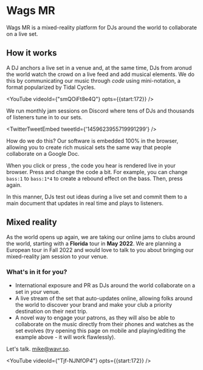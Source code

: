 
# Wags MR

Wags MR is a mixed-reality platform for DJs around the world to collaborate on a live set.

## How it works

A DJ anchors a live set in a venue and, at the same time, DJs from aronud the world watch the crowd on a live feed and add musical elements. We do this by communicating our music through _code_ using mini-notation, a format popularized by Tidal Cycles.

<YouTube videoId={"smQOiFt8e4Q"} opts={{start:172}} />

We run monthly jam sessions on Discord where tens of DJs and thousands of listeners tune in to our sets.

<TwitterTweetEmbed
  tweetId={'1459623955719991299'}
/>

How do we do this? Our software is embedded 100% in the browser, allowing you to create rich musical sets the same way that people collaborate on a Google Doc.

<Player preload player={exampleMain} code={example} />

When you click or press <FontAwesomeIcon icon={faPlayCircle} />, the code you hear is rendered live in your browser. Press <FontAwesomeIcon icon={faStopCircle} /> and change the code a bit. For example, you can change `bass:1` to `bass:1*4` to create a rebound effect on the bass. Then, press <FontAwesomeIcon icon={faPlayCircle} /> again.

In this manner, DJs test out ideas during a live set and commit them to a main document that updates in real time and plays to listeners.

## Mixed reality

As the world opens up again, we are taking our online jams to clubs around the world, starting with a **Florida** tour in **May 2022**. We are planning a European tour in Fall 2022 and would love to talk to you about bringing our mixed-reality jam session to your venue.

### What's in it for you?

- International exposure and PR as DJs around the world collaborate on a set in _your_ venue.
- A live stream of the set that auto-updates online, allowing folks around the world to discover your brand and make your club a priority destination on their next trip.
- A novel way to engage your patrons, as they will also be able to collaborate on the music directly from their phones and watches as the set evolves (try opening this page on mobile and playing/editing the example above - it will work flawlessly).

Let's talk. [mike@wavr.so](mailto:mike@wavr.so).

<YouTube videoId={"Tjf-NJNfOP4"} opts={{start:172}} />
